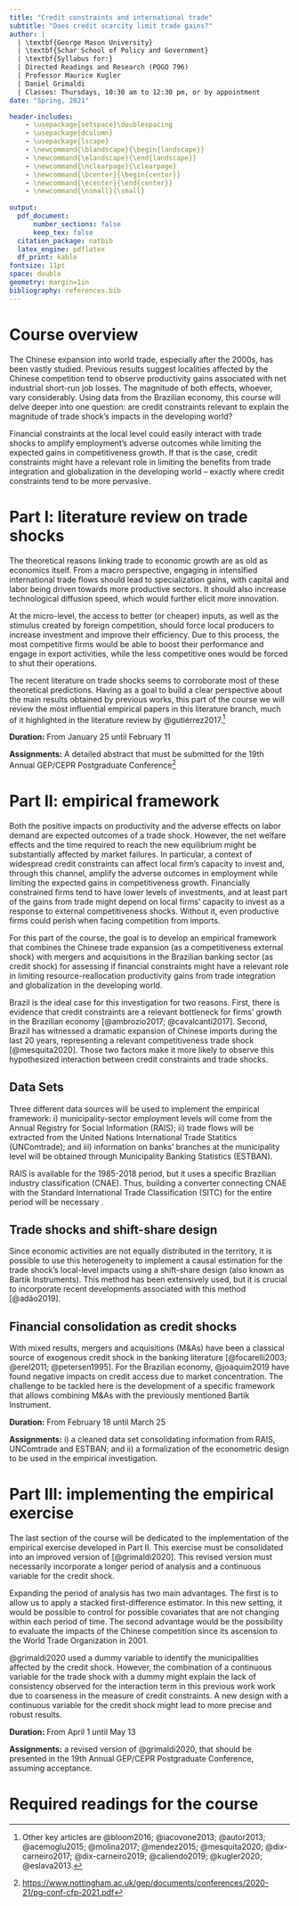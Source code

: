 ```yaml
---
title: "Credit constraints and international trade"
subtitle: "Does credit scarcity limit trade gains?"
author: | 
  | \textbf{George Mason University}
  | \textbf{Schar School of Policy and Government}
  | \textbf{Syllabus for:}
  | Directed Readings and Research (POGO 796)
  | Professor Maurice Kugler
  | Daniel Grimaldi 
  | Classes: Thursdays, 10:30 am to 12:30 pm, or by appointment 
date: "Spring, 2021"

header-includes:
    - \usepackage{setspace}\doublespacing
    - \usepackage{dcolumn}
    - \usepackage{lscape}
    - \newcommand{\blandscape}{\begin{landscape}}
    - \newcommand{\elandscape}{\end{landscape}}
    - \newcommand{\nclearpage}{\clearpage}
    - \newcommand{\bcenter}{\begin{center}}
    - \newcommand{\ecenter}{\end{center}}
    - \newcommand{\nsmall}{\small}
    
output:
  pdf_document:
      number_sections: false
      keep_tex: false
  citation_package: natbib
  latex_engine: pdflatex
  df_print: kable
fontsize: 11pt
space: double
geometry: margin=1in
bibliography: references.bib
---
```


\bcenter

# Course overview

\ecenter

The Chinese expansion into world trade, especially after the 2000s, has been vastly studied. Previous results suggest localities affected by the Chinese competition tend to observe productivity gains associated with net industrial short-run job losses. The magnitude of both effects, whoever, vary considerably. Using data from the Brazilian economy, this course will delve deeper into one question: are credit constraints relevant to explain the magnitude of trade shock's impacts in the developing world?

Financial constraints at the local level could easily interact with trade shocks to amplify employment's adverse outcomes while limiting the expected gains in competitiveness growth. If that is the case, credit constraints might have a relevant role in limiting the benefits from trade integration and globalization in the developing world -- exactly where credit constraints tend to be more pervasive.

# Part I: literature review on trade shocks

The theoretical reasons linking trade to economic growth are as old as economics itself. From a macro perspective, engaging in intensified international trade flows should lead to specialization gains, with capital and labor being driven towards more productive sectors. It should also increase technological diffusion speed, which would further elicit more innovation.

At the micro-level, the access to better (or cheaper) inputs, as well as the stimulus created by foreign competition, should force local producers to increase investment and improve their efficiency. Due to this process, the most competitive firms would be able to boost their performance and engage in export activities, while the less competitive ones would be forced to shut their operations.

The recent literature on trade shocks seems to corroborate most of these theoretical predictions. Having as a goal to build a clear perspective about the main results obtained by previous works, this part of the course we will review the most influential empirical papers in this literature branch, much of it highlighted in the literature review by @gutiérrez2017.[^1]

[^1]: Other key articles are @bloom2016; @iacovone2013; @autor2013; @acemoglu2015; @molina2017; @mendez2015; @mesquita2020; @dix-carneiro2017; @dix-carneiro2019; @caliendo2019; @kugler2020; @eslava2013.

**Duration:** From January 25 until February 11

**Assignments:** A detailed abstract that must be submitted for the 19th Annual GEP/CEPR Postgraduate Conference[^2]

[^2]: <https://www.nottingham.ac.uk/gep/documents/conferences/2020-21/pg-conf-cfp-2021.pdf>

# Part II: empirical framework

Both the positive impacts on productivity and the adverse effects on labor demand are expected outcomes of a trade shock. However, the net welfare effects and the time required to reach the new equilibrium might be substantially affected by market failures. In particular, a context of widespread credit constraints can affect local firm's capacity to invest and, through this channel, amplify the adverse outcomes in employment while limiting the expected gains in competitiveness growth. Financially constrained firms tend to have lower levels of investments, and at least part of the gains from trade might depend on local firms' capacity to invest as a response to external competitiveness shocks. Without it, even productive firms could perish when facing competition from imports.

For this part of the course, the goal is to develop an empirical framework that combines the Chinese trade expansion (as a competitiveness external shock) with mergers and acquisitions in the Brazilian banking sector (as credit shock) for assessing if financial constraints might have a relevant role in limiting resource-reallocation productivity gains from trade integration and globalization in the developing world.

Brazil is the ideal case for this investigation for two reasons. First, there is evidence that credit constraints are a relevant bottleneck for firms' growth in the Brazilian economy [@ambrozio2017; @cavalcanti2017]. Second, Brazil has witnessed a dramatic expansion of Chinese imports during the last 20 years, representing a relevant competitiveness trade shock [@mesquita2020]. Those two factors make it more likely to observe this hypothesized interaction between credit constraints and trade shocks.

## Data Sets

Three different data sources will be used to implement the empirical framework: i) municipality-sector employment levels will come from the Annual Registry for Social Information (RAIS); ii) trade flows will be extracted from the United Nations International Trade Statitics (UNComtrade); and iii) information on banks' branches at the municipality level will be obtained through Municipality Banking Statistics (ESTBAN).

RAIS is available for the 1985-2018 period, but it uses a specific Brazilian industry classification (CNAE). Thus, building a converter connecting CNAE with the Standard International Trade Classification (SITC) for the entire period will be necessary .

## Trade shocks and shift-share design

Since economic activities are not equally distributed in the territory, it is possible to use this heterogeneity to implement a causal estimation for the trade shock's local-level impacts using a shift-share design (also known as Bartik Instruments). This method has been extensively used, but it is crucial to incorporate recent developments associated with this method [@adão2019].

## Financial consolidation as credit shocks

With mixed results, mergers and acquisitions (M&As) have been a classical source of exogenous credit shock in the banking literature [@focarelli2003; @erel2011; @petersen1995]. For the Brazilian economy, @joaquim2019 have found negative impacts on credit access due to market concentration. The challenge to be tackled here is the development of a specific framework that allows combining M&As with the previously mentioned Bartik Instrument.

**Duration:** From February 18 until March 25

**Assignments:** i) a cleaned data set consolidating information from RAIS, UNComtrade and ESTBAN; and ii) a formalization of the econometric design to be used in the empirical investigation.

# Part III: implementing the empirical exercise

The last section of the course will be dedicated to the implementation of the empirical exercise developed in Part II. This exercise must be consolidated into an improved version of [@grimaldi2020]. This revised version must necessarily incorporate a longer period of analysis and a continuous variable for the credit shock.

Expanding the period of analysis has two main advantages. The first is to allow us to apply a stacked first-difference estimator. In this new setting, it would be possible to control for possible covariates that are not changing within each period of time. The second advantage would be the possibility to evaluate the impacts of the Chinese competition since its ascension to the World Trade Organization in 2001.

@grimaldi2020 used a dummy variable to identify the municipalities affected by the credit shock. However, the combination of a continuous variable for the trade shock with a dummy might explain the lack of consistency observed for the interaction term in this previous work work due to coarseness in the measure of credit constraints. A new design with a continuous variable for the credit shock might lead to more precise and robust results.

**Duration:** From April 1 until May 13

**Assignments:** a revised version of @grimaldi2020, that should be presented in the 19th Annual GEP/CEPR Postgraduate Conference, assuming acceptance.

# Required readings for the course
